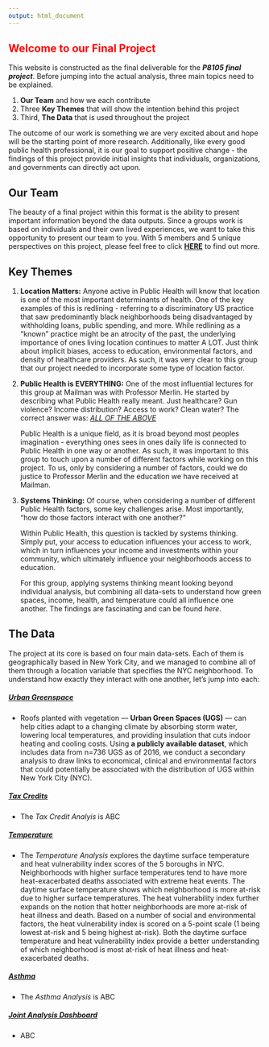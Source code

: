 ```yaml
---
output: html_document
---
```


::: {align="center"}
# [Welcome to our Final Project]{style="color: red;"}
:::

This website is constructed as the final deliverable for the ***P8105 final project***. Before jumping into the actual analysis, three main topics need to be explained.

1.  **Our Team** and how we each contribute
2.  Three **Key Themes** that will show the intention behind this project
3.  Third, **The Data** that is used throughout the project

The outcome of our work is something we are very excited about and hope will be the starting point of more research. Additionally, like every good public health professional, it is our goal to support positive change - the findings of this project provide initial insights that individuals, organizations, and governments can directly act upon.

::: {align="center"}
## Our Team
:::

The beauty of a final project within this format is the ability to present important information beyond the data outputs. Since a groups work is based on individuals and their own lived experiences, we want to take this opportunity to present our team to you. With 5 members and 5 unique perspectives on this project, please feel free to click [**HERE**](about.html) to find out more.

    
    
    

::: {align="center"}
## Key Themes
:::

1.  **Location Matters:** Anyone active in Public Health will know that location is one of the most important determinants of health. One of the key examples of this is redlining - referring to a discriminatory US practice that saw predominantly black neighborhoods being disadvantaged by withholding loans, public spending, and more. While redlining as a "known" practice might be an atrocity of the past, the underlying importance of ones living location continues to matter A LOT. Just think about implicit biases, access to education, environmental factors, and density of healthcare providers. As such, it was very clear to this group that our project needed to incorporate some type of location factor.

2.  **Public Health is EVERYTHING:** One of the most influential lectures for this group at Mailman was with Professor Merlin. He started by describing what Public Health really meant. Just healthcare? Gun violence? Income distribution? Access to work? Clean water? The correct answer was: [*ALL OF THE ABOVE*]{.underline}

    Public Health is a unique field, as it is broad beyond most peoples imagination - everything ones sees in ones daily life is connected to Public Health in one way or another. As such, it was important to this group to touch upon a number of different factors while working on this project. To us, only by considering a number of factors, could we do justice to Professor Merlin and the education we have received at Mailman.

3.  **Systems Thinking:** Of course, when considering a number of different Public Health factors, some key challenges arise. Most importantly, "how do those factors interact with one another?"

    Within Public Health, this question is tackled by systems thinking. Simply put, your access to education influences your access to work, which in turn influences your income and investments within your community, which ultimately influence your neighborhoods access to education.

    For this group, applying systems thinking meant looking beyond individual analysis, but combining all data-sets to understand how green spaces, income, health, and temperature could all influence one another. The findings are fascinating and can be found *here*.
    
    
    
    

::: {align="center"}
## The Data
:::

The project at its core is based on four main data-sets. Each of them is geographically based in New York City, and we managed to combine all of them through a location variable that specifies the NYC neighborhood. To understand how exactly they interact with one another, let's jump into each:

##### [Urban Greenspace](UGS.html)

-   Roofs planted with vegetation — **Urban Green Spaces (UGS)** — can help cities adapt to a changing climate by absorbing storm water, lowering local temperatures, and providing insulation that cuts indoor heating and cooling costs.
Using **a publicly available dataset**, which includes data from n=736 UGS as of 2016, we conduct a secondary analysis to draw links to economical, clinical and environmental factors that could potentially be associated with the distribution of UGS within New York City (NYC).

##### [Tax Credits](tax_data.html)

-   The *Tax Credit Analyis* is ABC

##### [Temperature](temp.html)

-   The *Temperature Analysis* explores the daytime surface temperature and heat vulnerability index scores of the 5 boroughs in NYC. Neighborhoods with higher surface temperatures tend to have more heat-exacerbated deaths associated with extreme heat events. The daytime surface temperature shows which neighborhood is more at-risk due to higher surface temperatures. The heat vulnerability index further expands on the notion that hotter neighborhoods are more at-risk of heat illness and death. Based on a number of social and environmental factors, the heat vulnerability index is scored on a 5-point scale (1 being lowest at-risk and 5 being highest at-risk). Both the daytime surface temperature and heat vulnerability index provide a better understanding of which neighborhood is most at-risk of heat illness and heat-exacerbated deaths. 

##### [Asthma](asthma.html)

-   The *Asthma Analysis* is ABC

##### [Joint Analysis Dashboard](analysis.html)

-   ABC
